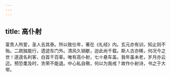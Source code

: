 ```yaml
---
---
---
```

title: 高仆射
---



富贵人所爱，圣人去其泰。所以致仕年，著在《礼经》内。玄元亦有训，知止则不殆。二疏独能行，遗迹东门外。清风久销歇，迨此尚千载。斯人古亦稀，何况今之世！遑遑名利客，白首千百辈。唯有高仆射，七十悬车盖。我年虽未老，岁月亦云迈。预恐耄及时，贪荣不能退。中心私自儆，何以为我戒？故作仆射诗，书之于大带。